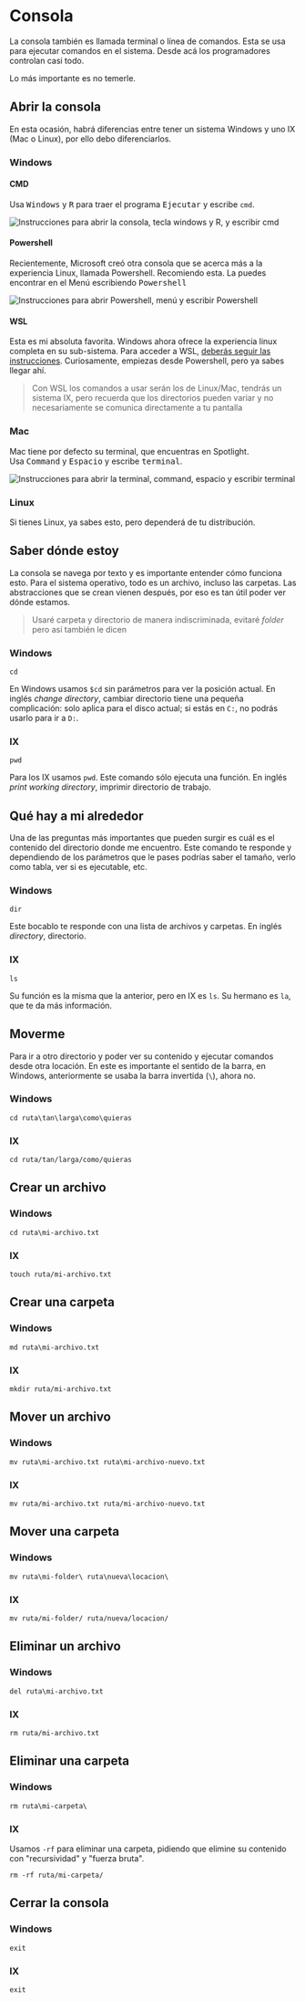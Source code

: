
# Consola

La consola también es llamada terminal o línea de comandos. Esta se usa para ejecutar comandos en el sistema.
Desde acá los programadores controlan casi todo.

Lo más importante es no temerle.

## Abrir la consola

En esta ocasión, habrá diferencias entre tener un sistema Windows y uno IX (Mac o Linux), por ello debo diferenciarlos.

### Windows

#### CMD

Usa <kbd>Windows</kbd> y <kbd>R</kbd> para traer el programa <samp>Ejecutar</samp> y escribe `cmd`.

<Image
  src="/consola/windows-r-cmd.png"
  width={440}
  height={308}
  alt="Instrucciones para abrir la consola, tecla windows y R, y escribir cmd"
/>

#### Powershell

Recientemente, Microsoft creó otra consola que se acerca más a la experiencia Linux, llamada Powershell. Recomiendo esta.
La puedes encontrar en el Menú escribiendo <samp>Powershell</samp>

<Image
  src="/consola/powershell.png"
  width={805}
  height={337}
  alt="Instrucciones para abrir Powershell, menú y escribir Powershell"
/>

#### WSL

Esta es mi absoluta favorita. Windows ahora ofrece la experiencia linux completa en su sub-sistema. Para acceder a WSL, [deberás seguir las instrucciones](https://docs.microsoft.com/es-es/windows/wsl/install). Curiosamente, empiezas desde Powershell, pero ya sabes llegar ahí.

> Con WSL los comandos a usar serán los de Linux/Mac, tendrás un sistema IX, pero recuerda que los directorios pueden variar y no necesariamente se comunica directamente a tu pantalla

### Mac

Mac tiene por defecto su terminal, que encuentras en Spotlight.  
Usa <kbd>Command</kbd> y <kbd>Espacio</kbd> y escribe <samp>terminal</samp>.

<Image
  src="/consola/terminal.png"
  width={512}
  height={71}
  alt="Instrucciones para abrir la terminal, command, espacio y escribir terminal"
/>

### Linux

Si tienes Linux, ya sabes esto, pero dependerá de tu distribución.

## Saber dónde estoy

La consola se navega por texto y es importante entender cómo funciona esto. Para el sistema operativo, todo es un archivo, incluso las carpetas. Las abstracciones que se crean vienen después, por eso es tan útil poder ver dónde estamos.

> Usaré carpeta y directorio de manera indiscriminada, evitaré _folder_ pero así también le dicen

### Windows

```
cd
```

En Windows usamos `$cd` sin parámetros para ver la posición actual. En inglés _change directory_, cambiar directorio tiene una pequeña complicación: solo aplica para el disco actual; si estás en `C:`, no podrás usarlo para ir a `D:`.

### IX

```
pwd
```

Para los IX usamos `pwd`. Este comando sólo ejecuta una función. En inglés _print working directory_, imprimir directorio de trabajo.

## Qué hay a mi alrededor

Una de las preguntas más importantes que pueden surgir es cuál es el contenido del directorio donde me encuentro. Este comando te responde y dependiendo de los parámetros que le pases podrías saber el tamaño, verlo como tabla, ver si es ejecutable, etc.

### Windows

```
dir
```

Este bocablo te responde con una lista de archivos y carpetas. En inglés _directory_, directorio.

### IX

```
ls
```

Su función es la misma que la anterior, pero en IX es `ls`. Su hermano es `la`, que te da más información.

## Moverme

Para ir a otro directorio y poder ver su contenido y ejecutar comandos desde otra locación. En este es importante el sentido de la barra, en Windows, anteriormente se usaba la barra invertida (`\`), ahora no.

### Windows

```
cd ruta\tan\larga\como\quieras

```

### IX

```
cd ruta/tan/larga/como/quieras

```

## Crear un archivo

### Windows

```
cd ruta\mi-archivo.txt
```

### IX

```
touch ruta/mi-archivo.txt
```

## Crear una carpeta

### Windows

```
md ruta\mi-archivo.txt
```

### IX

```
mkdir ruta/mi-archivo.txt
```

## Mover un archivo

### Windows

```
mv ruta\mi-archivo.txt ruta\mi-archivo-nuevo.txt
```

### IX

```
mv ruta/mi-archivo.txt ruta/mi-archivo-nuevo.txt
```

## Mover una carpeta

### Windows

```
mv ruta\mi-folder\ ruta\nueva\locacion\
```

### IX

```
mv ruta/mi-folder/ ruta/nueva/locacion/
```

## Eliminar un archivo

### Windows

```
del ruta\mi-archivo.txt
```

### IX

```
rm ruta/mi-archivo.txt
```

## Eliminar una carpeta

### Windows

```
rm ruta\mi-carpeta\
```

### IX

Usamos `-rf` para eliminar una carpeta, pidiendo que elimine su contenido con "recursividad" y "fuerza bruta".

```
rm -rf ruta/mi-carpeta/
```

## Cerrar la consola

### Windows

```
exit
```

### IX

```
exit
```
